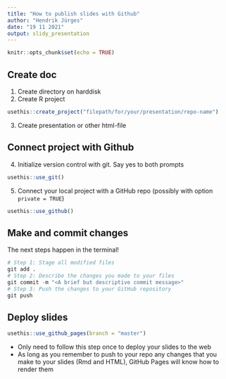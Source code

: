 ```yaml
---
title: "How to publish slides with Github"
author: "Hendrik Jürges"
date: "19 11 2021"
output: slidy_presentation
---
```


```r
knitr::opts_chunk$set(echo = TRUE)
```

## Create doc

1. Create directory on harddisk
2. Create R project
```r
usethis::create_project("filepath/for/your/presentation/repo-name")
```
3. Create presentation or other html-file

## Connect project with Github

4. Initialize version control with git. Say yes to both prompts
```r
usethis::use_git()
```
5. Connect your local project with a GitHub repo (possibly with option `private = TRUE`)
```r
usethis::use_github()
```

## Make and commit changes

The next steps happen in the terminal!

```r
# Step 1: Stage all modified files
git add .
# Step 2: Describe the changes you made to your files
git commit -m "<A brief but descriptive commit message>"
# Step 3: Push the changes to your GitHub repository
git push
```

## Deploy slides

```r
usethis::use_github_pages(branch = "master")
```

- Only need to follow this step once to deploy your slides to the web
- As long as you remember to push to your repo any changes that you make to your slides (Rmd and HTML), GitHub Pages will know how to render them
